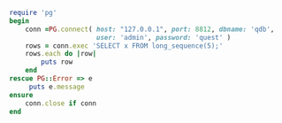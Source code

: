 ```ruby
require 'pg'
begin
    conn =PG.connect( host: "127.0.0.1", port: 8812, dbname: 'qdb',
                      user: 'admin', password: 'quest' )
    rows = conn.exec 'SELECT x FROM long_sequence(5);'
    rows.each do |row|
        puts row
    end
rescue PG::Error => e
     puts e.message
ensure
    conn.close if conn
end
```

